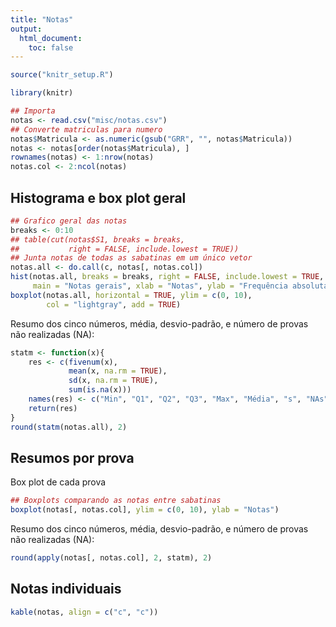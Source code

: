 ```yaml
---
title: "Notas"
output:
  html_document:
    toc: false
---
```


```r
source("knitr_setup.R")
```

```r
library(knitr)
```

```r
## Importa
notas <- read.csv("misc/notas.csv")
## Converte matriculas para numero
notas$Matricula <- as.numeric(gsub("GRR", "", notas$Matricula))
notas <- notas[order(notas$Matricula), ]
rownames(notas) <- 1:nrow(notas)
notas.col <- 2:ncol(notas)
```

## Histograma e box plot geral

```r
## Grafico geral das notas
breaks <- 0:10
## table(cut(notas$S1, breaks = breaks,
##           right = FALSE, include.lowest = TRUE))
## Junta notas de todas as sabatinas em um único vetor
notas.all <- do.call(c, notas[, notas.col])
hist(notas.all, breaks = breaks, right = FALSE, include.lowest = TRUE,
     main = "Notas gerais", xlab = "Notas", ylab = "Frequência absoluta")
boxplot(notas.all, horizontal = TRUE, ylim = c(0, 10),
        col = "lightgray", add = TRUE)
```

Resumo dos cinco números, média, desvio-padrão, e número de provas não
realizadas (NA):

```r
statm <- function(x){
    res <- c(fivenum(x),
             mean(x, na.rm = TRUE),
             sd(x, na.rm = TRUE),
             sum(is.na(x)))
    names(res) <- c("Min", "Q1", "Q2", "Q3", "Max", "Média", "s", "NAs")
    return(res)
}
round(statm(notas.all), 2)
```

## Resumos por prova

Box plot de cada prova

```r
## Boxplots comparando as notas entre sabatinas
boxplot(notas[, notas.col], ylim = c(0, 10), ylab = "Notas")
```

Resumo dos cinco números, média, desvio-padrão, e número de provas não
realizadas (NA):

```r
round(apply(notas[, notas.col], 2, statm), 2)
```

## Notas individuais

```r
kable(notas, align = c("c", "c"))
```
